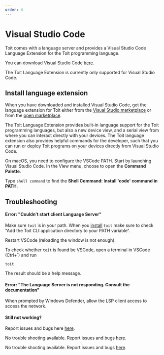 ```yaml
---
order: 4
---
```


# Visual Studio Code

Toit comes with a language server and provides a Visual Studio Code Language Extension for the Toit programming language.

You can download Visual Studio Code [here](https://code.visualstudio.com/Download).

The Toit Language Extension is currently only supported for Visual Studio Code.

## Install language extension

When you have downloaded and installed Visual Studio Code, get the language extension for Toit either from the [Visual Studio marketplace](https://marketplace.visualstudio.com/items?itemName=toit.toit)
or from the [open marketplace](https://open-vsx.org/extension/toit/toit).

The Toit Language Extension provides built-in language support for the Toit programming languages, but also a new device view, and a serial view from where you
can interact directly with your devices. The Toit language extension also provides helpful commands for the developer, such that you can run or deploy Toit programs on
your devices directly from Visual Studio Code.

<Note title="Configure VSCode on macOS">

On macOS, you need to configure the VSCode PATH.
Start by launching Visual Studio Code. In the View menu, choose to open the **Command Palette**.

Type `shell command` to find the **Shell Command: Install 'code' command in PATH**.

</Note>


## Troubleshooting
<Tabs>
<Tab label="Windows">

#### Error: "Couldn't start client Language Server"
Make sure `toit` is in your path. When you [install](../installation) `toit` make sure to check "Add the Toit CLI application directory to your PATH variable".

Restart VSCode (reloading the window is not enough).

To check whether `toit` is found be VSCode, open a terminal in VSCode (Ctrl+`) and run
```shell
toit
```
The result should be a help message.

#### Error: "The Language Server is not responding. Consult the documentation"
When prompted by Windows Defender, allow the LSP client access to access the network.

#### Still not working?
Report issues and bugs here [here](https://github.com/toitware/ide-tools).

</Tab>

<Tab label="macOS">

No trouble shooting available. Report issues and bugs [here](https://github.com/toitware/ide-tools).

</Tab>

<Tab label="Linux">

No trouble shooting available. Report issues and bugs [here](https://github.com/toitware/ide-tools).

</Tab>
</Tabs>
